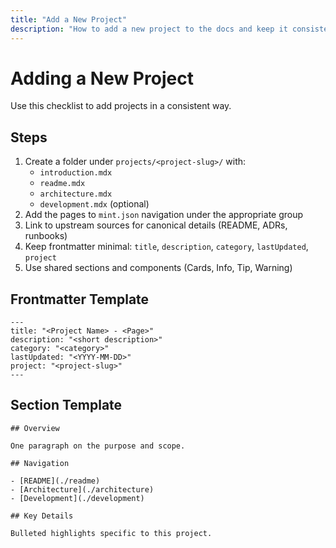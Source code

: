 ```yaml
---
title: "Add a New Project"
description: "How to add a new project to the docs and keep it consistent"
---
```


# Adding a New Project

Use this checklist to add projects in a consistent way.

## Steps

1. Create a folder under `projects/<project-slug>/` with:
   - `introduction.mdx`
   - `readme.mdx`
   - `architecture.mdx`
   - `development.mdx` (optional)
2. Add the pages to `mint.json` navigation under the appropriate group
3. Link to upstream sources for canonical details (README, ADRs, runbooks)
4. Keep frontmatter minimal: `title`, `description`, `category`, `lastUpdated`, `project`
5. Use shared sections and components (Cards, Info, Tip, Warning)

## Frontmatter Template

```mdx
---
title: "<Project Name> - <Page>"
description: "<short description>"
category: "<category>"   
lastUpdated: "<YYYY-MM-DD>" 
project: "<project-slug>"
---
```

## Section Template

```mdx
## Overview

One paragraph on the purpose and scope.

## Navigation

- [README](./readme)
- [Architecture](./architecture)
- [Development](./development)

## Key Details

Bulleted highlights specific to this project.
```


